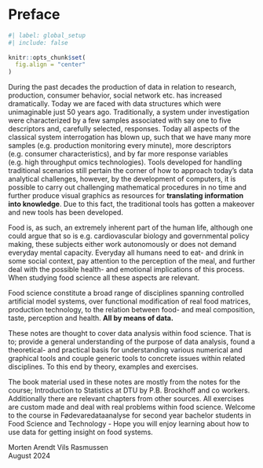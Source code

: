 # Preface {.unnumbered}

```r
#| label: global_setup
#| include: false
 
knitr::opts_chunk$set(
  fig.align = "center"
)
```


During the past decades the production of data in relation to research, production, consumer behavior, social network etc. has increased dramatically. Today we are faced with data structures which were unimaginable just 50 years ago. Traditionally, a system under investigation were characterized by a few samples associated with say one to five descriptors and, carefully selected, responses. Today all aspects of the classical system interrogation has blown up, such that we have many more samples (e.g. production monitoring every minute), more descriptors (e.g. consumer characteristics), and by far more response variables (e.g. high throughput omics technologies). Tools developed for handling traditional scenarios still pertain the corner of how to approach today’s data analytical challenges, however, by the development of computers, it is possible to carry out challenging mathematical procedures in no time and further produce visual graphics as resources for **translating information into knowledge**. Due to this fact, the traditional tools has gotten a makeover and new tools has been developed.

Food is, as such, an extremely inherent part of the human life, although one could argue that so is e.g. cardiovascular biology and governmental policy making, these subjects either work autonomously or does not demand everyday mental capacity. Everyday all humans need to eat- and drink in some social context, pay attention to the perception of the meal, and further deal with the possible health- and emotional implications of this process. When studying food science all these aspects are relevant.

Food science constitute a broad range of disciplines spanning controlled artificial model systems, over functional modification of real food matrices, production technology, to the relation between food- and meal composition, taste, perception and health. **All by means of data.**

These notes are thought to cover data analysis within food science. That is to; provide a general understanding of the purpose of data analysis, found a theoretical- and practical basis for understanding various numerical and graphical tools and couple generic tools to concrete issues within related disciplines. To this end by theory, examples and exercises.

The book material used in these notes are mostly from the notes for the course; Introduction to Statistics at DTU by P.B. Brockhoff and co workers. Additionally there are relevant chapters from other sources. All exercises are custom made and deal with real problems within food science. Welcome to the course in Fødevaredataanalyse for second year bachelor students in Food Science and Technology - Hope you will enjoy learning about how to use data for getting insight on food systems.

Morten Arendt Vils Rasmussen\
August 2024
